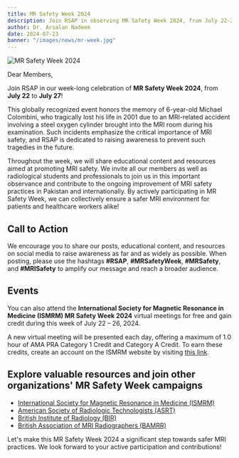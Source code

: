 ```yaml
---
title: MR Safety Week 2024
description: Join RSAP in observing MR Safety Week 2024, from July 22-27
author: Dr. Arsalan Nadeem
date: 2024-07-23
banner: "/images/news/mr-week.jpg"
---
```

![MR Safety Week 2024](https://www.rsap.pk/images/news/mr-week.jpg)

Dear Members,

Join RSAP in our week-long celebration of **MR Safety Week 2024**, from **July 22** to **July 27**!

This globally recognized event honors the memory of 6-year-old Michael Colombini, who tragically lost his life in 2001 due to an MRI-related accident involving a
steel oxygen cylinder brought into the MRI room during his examination. Such incidents emphasize the critical importance of MRI safety, and RSAP is dedicated to
raising awareness to prevent such tragedies in the future.

Throughout the week, we will share educational content and resources aimed at promoting MRI safety. We invite all our members as well as radiological students
and professionals to join us in this important observance and contribute to the ongoing improvement of MRI safety practices in Pakistan and internationally. By
actively participating in MR Safety Week, we can collectively ensure a safer MRI environment for patients and healthcare workers alike!

## Call to Action
We encourage you to share our posts, educational content, and resources on social media to raise awareness as far and as widely as possible. When posting,
please use the hashtags **#RSAP**, **#MRSafetyWeek**, **#MRSafety**, and **#MRISafety** to amplify our message and reach a broader audience.

## Events
You can also attend the **International Society for Magnetic Resonance in Medicine (ISMRM) MR Safety Week 2024** virtual meetings for free and gain credit
during this week of July 22 – 26, 2024.

A new virtual meeting will be presented each day, offering a maximum of 1.0 hour of AMA PRA Category 1 Credit and Category A Credit. To earn these credits,
create an account on the ISMRM website by visiting [this link](https://www.ismrm.org/mr-safety-links/mr-safety-week-2024/).

## Explore valuable resources and join other organizations' MR Safety Week campaigns

- [International Society for Magnetic Resonance in Medicine (ISMRM)](www.ismrm.org/mr-safety-links/mr-safety-week-2024)
- [American Society of Radiologic Technologists (ASRT)](www.asrt.org/events-and-conferences/mr-safety-week)
- [British Institute of Radiology (BIR)](www.bir.org.uk/get-involved/special-interest-groups/bir-magnetic-resonance/mr-safety)
- [British Association of MRI Radiographers (BAMRR)](www.bamrr.org/2023/07/28/day-5-mr-safety-week-24-28-july-2023)

Let's make this MR Safety Week 2024 a significant step towards safer MRI practices. We look forward to your active participation and contributions!